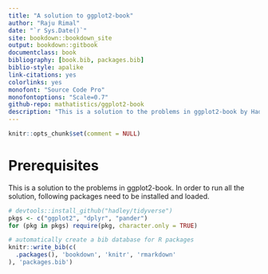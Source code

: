 ```yaml
--- 
title: "A solution to ggplot2-book"
author: "Raju Rimal"
date: "`r Sys.Date()`"
site: bookdown::bookdown_site
output: bookdown::gitbook
documentclass: book
bibliography: [book.bib, packages.bib]
biblio-style: apalike
link-citations: yes
colorlinks: yes
monofont: "Source Code Pro"
monofontoptions: "Scale=0.7"
github-repo: mathatistics/ggplot2-book
description: "This is a solution to the problems in ggplot2-book by Hadley Wickham"
---
```


```r
knitr::opts_chunk$set(comment = NULL)
```


# Prerequisites {-}

This is a solution to the problems in ggplot2-book. In order to run all the solution, following packages need to be installed and loaded.


```r
# devtools::install_github("hadley/tidyverse")
pkgs <- c("ggplot2", "dplyr", "pander")
for (pkg in pkgs) require(pkg, character.only = TRUE)
```

```r
# automatically create a bib database for R packages
knitr::write_bib(c(
  .packages(), 'bookdown', 'knitr', 'rmarkdown'
), 'packages.bib')
```

